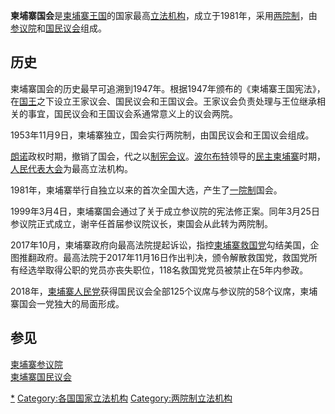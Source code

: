 {{Infobox legislature
|background_color  = blue
|text_color        = white
|name              = 柬埔寨国会
|native_name       = 
|legislature       = 第5届国会
|coa_pic           = Royal Arms of Cambodia.svg
|coa_res           = 200px
|session_room      = 
| image            = 
| width            = 
| caption          =
|house_type        = 两院制
|body              =
|houses            = [[柬埔寨參議院|柬埔寨參議院]]<br />[[柬埔寨国民议会|柬埔寨国民议会]]
|leader1_type      = [[柬埔寨參議院|參議院]]主席
|leader1           = [[赛冲|赛冲]]
|party1            = [[柬埔寨人民党|人民党]]
|leader2_type      = [[柬埔寨国民议会|国民议会]]主席
|leader2           = [[韩桑林|韩桑林]]
|party2            = [[柬埔寨人民党|人民党]]
|leader3_type      = 柬埔寨国会外交、国际合作与新闻宣传委员会[[委员长|委员长]]
|leader3           = [[钱文|钱文]]
|party3            = [[柬埔寨人民党|人民党]]
|election1         = 
|members           = '''187'''<br>62名参议员<br>125名国民议会议员
|house1            = 參議院
|house2            = 国民议会
|structure1       = Cambodian Senate composition 2012.png
|structure1_res    = 250px
|structure2        = Cambodian National Assembly composition 2012.svg
|structure2_res    = 270px
|political_groups1 =
{{colorbox|#DA0000}} [[柬埔寨人民党|柬埔寨人民党]] (58)<br>{{colorbox|#0000FF}} [[独立人士|独立人士]] (4)
|political_groups2 =
{{colorbox|#DA0000}} [[柬埔寨人民党|柬埔寨人民党]] (125)<br>
|last_election1   = 2018年7月29日
|last_election2  = 2018年2月25日
|meeting_place     = {{CAM}}[[金边|金边]][[议会|议会]][[大厦|大厦]]
|website           = 
}}
'''柬埔寨国会'''是[[柬埔寨王国|柬埔寨王国]]的国家最高[[立法机构|立法机构]]，成立于1981年，采用[[两院制|两院制]]，由[[柬埔寨参议院|参议院]]和[[柬埔寨国民议会|国民议会]]组成。

== 历史 ==
柬埔寨国会的历史最早可追溯到1947年。根据1947年颁布的《柬埔寨王国宪法》，在[[柬埔寨国王|国王]]之下设立王家议会、国民议会和王国议会。王家议会负责处理与王位继承相关的事宜，国民议会和王国议会系通常意义上的议会两院。

1953年11月9日，柬埔寨独立，国会实行两院制，由国民议会和王国议会组成。

[[朗诺|朗诺]]政权时期，撤销了国会，代之以[[制宪会议|制宪会议]]。[[波尔布特|波尔布特]]领导的[[民主柬埔寨|民主柬埔寨]]时期，[[人民代表大会|人民代表大会]]为最高立法机构。

1981年，柬埔寨举行自独立以来的首次全国大选，产生了[[一院制|一院制]]国会。

1999年3月4日，柬埔寨国会通过了关于成立参议院的宪法修正案。同年3月25日参议院正式成立，谢辛任首届参议院议长，柬国会从此转为两院制。

2017年10月，柬埔寨政府向最高法院提起诉讼，指控[[柬埔寨救国党|柬埔寨救国党]]勾结美国，企图推翻政府。最高法院于2017年11月16日作出判决，颁令解散救国党，救国党所有经选举取得公职的党员亦丧失职位，118名救国党党员被禁止在5年内参政。

2018年，[[柬埔寨人民党|柬埔寨人民党]]获得国民议会全部125个议席与参议院的58个议席，柬埔寨国会一党独大的局面形成。

== 参见 ==
[[柬埔寨参议院|柬埔寨参议院]]<br>
[[柬埔寨国民议会|柬埔寨国民议会]]

{{亞洲題目|议会}}
[[Category:柬埔寨国会|*]]
[[Category:各国国家立法机构|Category:各国国家立法机构]]
[[Category:两院制立法机构|Category:两院制立法机构]]